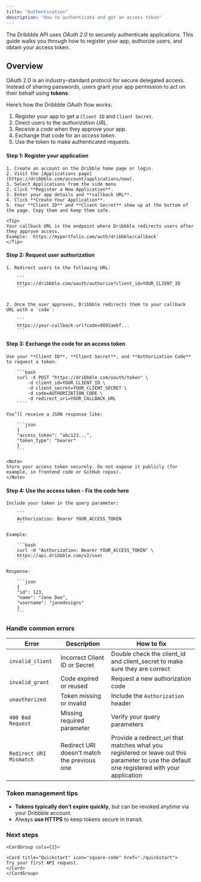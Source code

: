 ```yaml
---
title: "Authentication"
description: "How to authenticate and get an access token"
---
```


The Dribbble API uses *OAuth 2.0* to securely authenticate applications.
This guide walks you through how to register your app, authorize users, and obtain your access token.


## Overview

OAuth 2.0 is an industry-standard protocol for secure delegated access.  
Instead of sharing passwords, users grant your app permission to act on their behalf using **tokens**.

Here’s how the Dribbble OAuth flow works:

1. Register your app to get a `Client ID` and `Client Secret`.  
2. Direct users to the *authorization URL*.
3. Receive a *code* when they approve your app.  
4. Exchange that code for an *access token*.  
5. Use the token to make authenticated requests.  


#### Step 1: Register your application
    1. Create an account on the Dribble home page or login.
    2. Visit the [Applications page](https://dribbble.com/account/applications/new).  
    3. Select Applications from the side menu
    2. Click **Register a New Application**.  
    3. Enter your app details and **callback URL**.  
    4. Click **Create Your Application**.  
    5. Your **Client ID** and **Client Secret** show up at the bottom of the page. Copy them and keep them safe.

    <Tip>
    Your callback URL is the endpoint where Dribbble redirects users after they approve access.  
    Example: `https://myportfolio.com/auth/dribbble/callback`
    </Tip>
    
#### Step 2: Request user authorization
    1. Redirect users to the following URL:

        ```
        https://dribbble.com/oauth/authorize?client_id=YOUR_CLIENT_ID
        ```


    2. Once the user approves, Dribbble redirects them to your callback URL with a `code`:

        ``` 
        https://your-callback-url?code=9892aebf...
        ```

#### Step 3: Exchange the code for an access token

    Use your **Client ID**, **Client Secret**, and **Authorization Code** to request a token.

        ```bash
        curl -X POST "https://dribbble.com/oauth/token" \
            -d client_id=YOUR_CLIENT_ID \
            -d client_secret=YOUR_CLIENT_SECRET \
            -d code=AUTHORIZATION_CODE \
            -d redirect_uri=YOUR_CALLBACK_URL
        ````

    You’ll receive a JSON response like:

        ```json
        {
        "access_token": "abc123...",
        "token_type": "bearer"
        }
        ```

    <Note>
    Store your access token securely. Do not expose it publicly (for example, in frontend code or GitHub repos).
    </Note>

#### Step 4: Use the access token  - Fix the code here

    Include your token in the query parameter:

        ```
        Authorization: Bearer YOUR_ACCESS_TOKEN
        ```

    Example:

        ```bash
        curl -H "Authorization: Bearer YOUR_ACCESS_TOKEN" \
        https://api.dribbble.com/v2/user
        ```

    Response:

        ```json
        {
        "id": 123,
        "name": "Jane Doe",
        "username": "janedesigns"
        }
        ```

### Handle common errors

| Error             | Description                   | How to fix                         |
| ----------------- | ----------------------------- | ---------------------------------- |
| `invalid_client`  | Incorrect Client ID or Secret | Double check the client_id and client_secret to make sure they are correct | 
| `invalid_grant`   | Code expired or reused        | Request a new authorization code   |
| `unauthorized`    | Token missing or invalid      | Include the `Authorization` header |
| `400 Bad Request` | Missing required parameter    | Verify your query parameters       |
| `Redirect URI Mismatch` | Redirect URI doesn't match the previous one | Provide a redirect_uri that matches what you registered or leave out this parameter to use the default one registered with your application |

### Token management tips
- **Tokens typically don’t expire quickly**, but can be revoked anytime via your Dribbble account.
- Always **use HTTPS** to keep tokens secure in transit.


### Next steps
    <CardGroup cols={2}>

    <Card title="Quickstart" icon="square-code" href="./quickstart">
    Try your first API request.
    </Card>
    </CardGroup>








